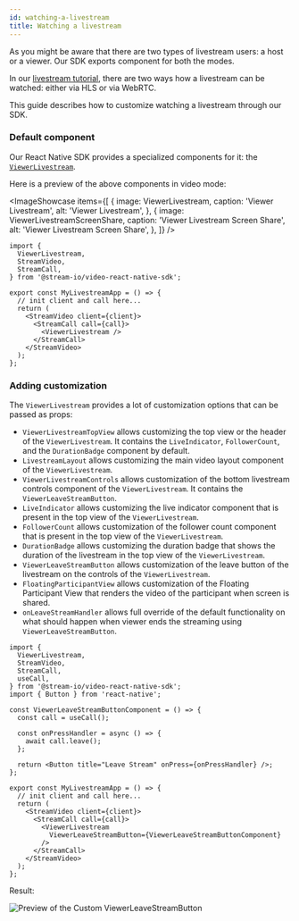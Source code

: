 ```yaml
---
id: watching-a-livestream
title: Watching a livestream
---
```



As you might be aware that there are two types of livestream users: a host or a viewer. Our SDK exports component for both the modes.

In our [livestream tutorial](../../tutorials/livestream), there are two ways how a livestream can be watched: either via HLS or via WebRTC.

This guide describes how to customize watching a livestream through our SDK.

### Default component

Our React Native SDK provides a specialized components for it: the [`ViewerLivestream`](../../ui-components/livestream/viewer-livestream).

Here is a preview of the above components in video mode:

<ImageShowcase
  items={[
    {
      image: ViewerLivestream,
      caption: 'Viewer Livestream',
      alt: 'Viewer Livestream',
    },
    {
      image: ViewerLivestreamScreenShare,
      caption: 'Viewer Livestream Screen Share',
      alt: 'Viewer Livestream Screen Share',
    },
  ]}
/>

```tsx
import {
  ViewerLivestream,
  StreamVideo,
  StreamCall,
} from '@stream-io/video-react-native-sdk';

export const MyLivestreamApp = () => {
  // init client and call here...
  return (
    <StreamVideo client={client}>
      <StreamCall call={call}>
        <ViewerLivestream />
      </StreamCall>
    </StreamVideo>
  );
};
```

### Adding customization

The `ViewerLivestream` provides a lot of customization options that can be passed as props:

- `ViewerLivestreamTopView` allows customizing the top view or the header of the `ViewerLivestream`. It contains the `LiveIndicator`, `FollowerCount`, and the `DurationBadge` component by default.
- `LivestreamLayout` allows customizing the main video layout component of the `ViewerLivestream`.
- `ViewerLivestreamControls` allows customization of the bottom livestream controls component of the `ViewerLivestream`. It contains the `ViewerLeaveStreamButton`.
- `LiveIndicator` allows customizing the live indicator component that is present in the top view of the `ViewerLivestream`.
- `FollowerCount` allows customization of the follower count component that is present in the top view of the `ViewerLivestream`.
- `DurationBadge` allows customizing the duration badge that shows the duration of the livestream in the top view of the `ViewerLivestream`.
- `ViewerLeaveStreamButton` allows customization of the leave button of the livestream on the controls of the `ViewerLivestream`.
- `FloatingParticipantView` allows customization of the Floating Participant View that renders the video of the participant when screen is shared.
- `onLeaveStreamHandler` allows full override of the default functionality on what should happen when viewer ends the streaming using `ViewerLeaveStreamButton`.

```tsx
import {
  ViewerLivestream,
  StreamVideo,
  StreamCall,
  useCall,
} from '@stream-io/video-react-native-sdk';
import { Button } from 'react-native';

const ViewerLeaveStreamButtonComponent = () => {
  const call = useCall();

  const onPressHandler = async () => {
    await call.leave();
  };

  return <Button title="Leave Stream" onPress={onPressHandler} />;
};

export const MyLivestreamApp = () => {
  // init client and call here...
  return (
    <StreamVideo client={client}>
      <StreamCall call={call}>
        <ViewerLivestream
          ViewerLeaveStreamButton={ViewerLeaveStreamButtonComponent}
        />
      </StreamCall>
    </StreamVideo>
  );
};
```

Result:

![Preview of the Custom ViewerLeaveStreamButton](../assets/05-ui-cookbook/13-livestream/leave-stream-button.png)

